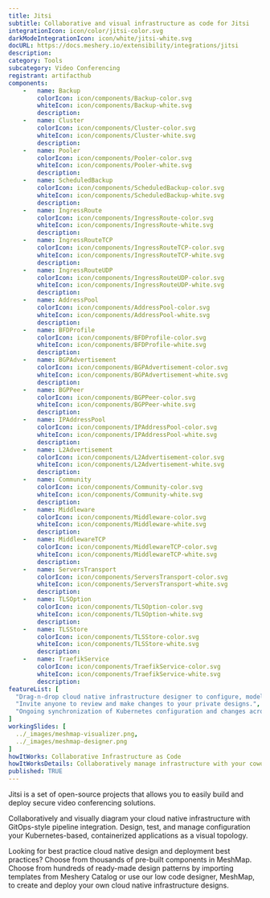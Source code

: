 ```yaml
---
title: Jitsi
subtitle: Collaborative and visual infrastructure as code for Jitsi
integrationIcon: icon/color/jitsi-color.svg
darkModeIntegrationIcon: icon/white/jitsi-white.svg
docURL: https://docs.meshery.io/extensibility/integrations/jitsi
description: 
category: Tools
subcategory: Video Conferencing
registrant: artifacthub
components: 
	-	name: Backup
		colorIcon: icon/components/Backup-color.svg
		whiteIcon: icon/components/Backup-white.svg
		description: 
	-	name: Cluster
		colorIcon: icon/components/Cluster-color.svg
		whiteIcon: icon/components/Cluster-white.svg
		description: 
	-	name: Pooler
		colorIcon: icon/components/Pooler-color.svg
		whiteIcon: icon/components/Pooler-white.svg
		description: 
	-	name: ScheduledBackup
		colorIcon: icon/components/ScheduledBackup-color.svg
		whiteIcon: icon/components/ScheduledBackup-white.svg
		description: 
	-	name: IngressRoute
		colorIcon: icon/components/IngressRoute-color.svg
		whiteIcon: icon/components/IngressRoute-white.svg
		description: 
	-	name: IngressRouteTCP
		colorIcon: icon/components/IngressRouteTCP-color.svg
		whiteIcon: icon/components/IngressRouteTCP-white.svg
		description: 
	-	name: IngressRouteUDP
		colorIcon: icon/components/IngressRouteUDP-color.svg
		whiteIcon: icon/components/IngressRouteUDP-white.svg
		description: 
	-	name: AddressPool
		colorIcon: icon/components/AddressPool-color.svg
		whiteIcon: icon/components/AddressPool-white.svg
		description: 
	-	name: BFDProfile
		colorIcon: icon/components/BFDProfile-color.svg
		whiteIcon: icon/components/BFDProfile-white.svg
		description: 
	-	name: BGPAdvertisement
		colorIcon: icon/components/BGPAdvertisement-color.svg
		whiteIcon: icon/components/BGPAdvertisement-white.svg
		description: 
	-	name: BGPPeer
		colorIcon: icon/components/BGPPeer-color.svg
		whiteIcon: icon/components/BGPPeer-white.svg
		description: 
	-	name: IPAddressPool
		colorIcon: icon/components/IPAddressPool-color.svg
		whiteIcon: icon/components/IPAddressPool-white.svg
		description: 
	-	name: L2Advertisement
		colorIcon: icon/components/L2Advertisement-color.svg
		whiteIcon: icon/components/L2Advertisement-white.svg
		description: 
	-	name: Community
		colorIcon: icon/components/Community-color.svg
		whiteIcon: icon/components/Community-white.svg
		description: 
	-	name: Middleware
		colorIcon: icon/components/Middleware-color.svg
		whiteIcon: icon/components/Middleware-white.svg
		description: 
	-	name: MiddlewareTCP
		colorIcon: icon/components/MiddlewareTCP-color.svg
		whiteIcon: icon/components/MiddlewareTCP-white.svg
		description: 
	-	name: ServersTransport
		colorIcon: icon/components/ServersTransport-color.svg
		whiteIcon: icon/components/ServersTransport-white.svg
		description: 
	-	name: TLSOption
		colorIcon: icon/components/TLSOption-color.svg
		whiteIcon: icon/components/TLSOption-white.svg
		description: 
	-	name: TLSStore
		colorIcon: icon/components/TLSStore-color.svg
		whiteIcon: icon/components/TLSStore-white.svg
		description: 
	-	name: TraefikService
		colorIcon: icon/components/TraefikService-color.svg
		whiteIcon: icon/components/TraefikService-white.svg
		description: 
featureList: [
  "Drag-n-drop cloud native infrastructure designer to configure, model, and deploy your workloads.",
  "Invite anyone to review and make changes to your private designs.",
  "Ongoing synchronization of Kubernetes configuration and changes across any number of clusters."
]
workingSlides: [
  ../_images/meshmap-visualizer.png,
  ../_images/meshmap-designer.png
]
howItWorks: Collaborative Infrastructure as Code
howItWorksDetails: Collaboratively manage infrastructure with your coworkers synchronously sharing the same designs.
published: TRUE
---
```

<p>
Jitsi is a set of open-source projects that allows you to easily build and deploy secure video conferencing solutions.
</p>
<p>
    Collaboratively and visually diagram your cloud native infrastructure with GitOps-style pipeline integration. Design, test, and manage configuration your Kubernetes-based, containerized applications as a visual topology.
</p>
<p>
    Looking for best practice cloud native design and deployment best practices? Choose from thousands of pre-built components in MeshMap. Choose from hundreds of ready-made design patterns by importing templates from Meshery Catalog or use our low code designer, MeshMap, to create and deploy your own cloud native infrastructure designs.
</p>
